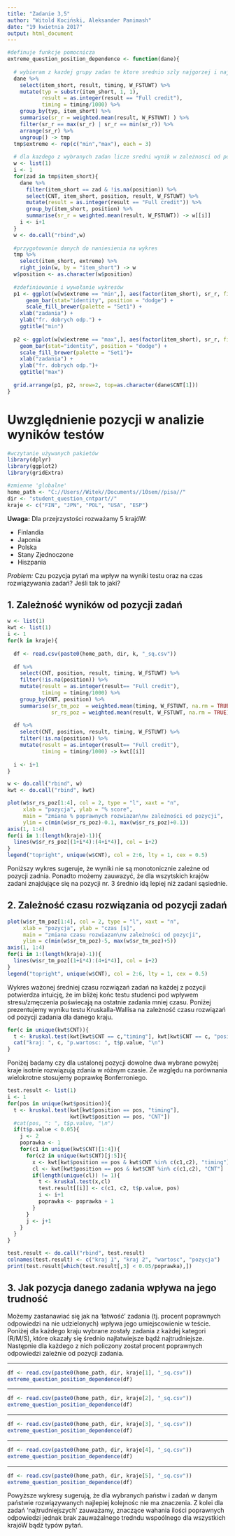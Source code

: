 ---
title: "Zadanie 3,5"
author: "Witold Kociński, Aleksander Panimash"
date: "19 kwietnia 2017"
output: html_document
---

```{r, include=FALSE}
#definuje funkcje pomocnicza
extreme_question_position_dependence <- function(dane){
  
  # wybieram z kazdej grupy zadan te ktore srednio szly najgorzej i najlepiej
  dane %>%
    select(item_short, result, timing, W_FSTUWT) %>%
    mutate(typ = substr(item_short, 1, 1),
           result = as.integer(result == "Full credit"),
           timing = timing/1000) %>%
    group_by(typ, item_short) %>%
    summarise(sr_r = weighted.mean(result, W_FSTUWT) ) %>%
    filter(sr_r == max(sr_r) | sr_r == min(sr_r)) %>%
    arrange(sr_r) %>%
    ungroup() -> tmp
  tmp$extreme <- rep(c("min","max"), each = 3)
  
  # dla kazdego z wybranych zadan licze sredni wynik w zależnosci od pozycji
  w <- list(1)
  i <- 1
  for(zad in tmp$item_short){
    dane %>% 
      filter(item_short == zad & !is.na(position)) %>%
      select(CNT, item_short, position, result, W_FSTUWT) %>%
      mutate(result = as.integer(result == "Full credit")) %>%
      group_by(item_short, position) %>%
      summarise(sr_r = weighted.mean(result, W_FSTUWT)) -> w[[i]]
    i <- i+1
  }
  w <- do.call("rbind",w)
  
  #przygotowanie danych do naniesienia na wykres
  tmp %>%
    select(item_short, extreme) %>%
    right_join(w, by = "item_short") -> w
  w$position <- as.character(w$position)
  
  #zdefiniowanie i wywołanie wykresów
  p1 <- ggplot(w[w$extreme == "min",], aes(factor(item_short), sr_r, fill = position)) + 
      geom_bar(stat="identity", position = "dodge") + 
      scale_fill_brewer(palette = "Set1") +
    xlab("zadania") +
    ylab("fr. dobrych odp.") +
    ggtitle("min")
  
  p2 <- ggplot(w[w$extreme == "max",], aes(factor(item_short), sr_r, fill = position)) + 
    geom_bar(stat="identity", position = "dodge") + 
    scale_fill_brewer(palette = "Set1")+
    xlab("zadania") +
    ylab("fr. dobrych odp.")+
    ggtitle("max")
  
  grid.arrange(p1, p2, nrow=2, top=as.character(dane$CNT[1]))
}

```

# Uwzględnienie pozycji w analizie wyników testów

```{r, include=FALSE}

#wczytanie używanych pakietów
library(dplyr)
library(ggplot2)
library(gridExtra)

#zmienne 'globalne'
home_path <- "C://Users//Witek//Documents//10sem//pisa//"
dir <- "student_question_cntpart//"
kraje <- c("FIN", "JPN", "POL", "USA", "ESP")

```

**Uwaga:** Dla przejrzystości rozważamy 5 krajóW: 

* Finlandia
* Japonia
* Polska
* Stany Zjednoczone
* Hiszpania

*Problem:* Czu pozycja pytań ma wpływ na wyniki testu oraz na czas rozwiązywania zadań? Jeśli tak to jaki?

## 1. Zależność wyników od pozycji zadań

```{r, include=FALSE}
w <- list(1)
kwt <- list(1)
i <- 1
for(k in kraje){
  
  df <- read.csv(paste0(home_path, dir, k, "_sq.csv"))
  
  df %>% 
    select(CNT, position, result, timing, W_FSTUWT) %>%
    filter(!is.na(position)) %>%
    mutate(result = as.integer(result== "Full credit"),
           timing = timing/1000) %>%
    group_by(CNT, position) %>%
    summarise(sr_tm_poz  = weighted.mean(timing, W_FSTUWT, na.rm = TRUE),
              sr_rs_poz = weighted.mean(result, W_FSTUWT, na.rm = TRUE)) -> w[[i]]
  
  df %>%
    select(CNT, position, result, timing, W_FSTUWT) %>%
    filter(!is.na(position)) %>%
    mutate(result = as.integer(result== "Full credit"),
           timing = timing/1000) -> kwt[[i]]
  
  i <- i+1
}

w <- do.call("rbind", w)
kwt <- do.call("rbind", kwt)
```

```{r, echo=FALSE}
plot(w$sr_rs_poz[1:4], col = 2, type = "l", xaxt = "n",
     xlab = "pozycja", ylab = "% score", 
     main = "zmiana % poprawnych rozwiazan\nw zależności od pozycji",
     ylim = c(min(w$sr_rs_poz)-0.1, max(w$sr_rs_poz)+0.1))
axis(1, 1:4)
for(i in 1:(length(kraje)-1)){
  lines(w$sr_rs_poz[(1+i*4):(4+i*4)], col = i+2)
}
legend("topright", unique(w$CNT), col = 2:6, lty = 1, cex = 0.5)
```

Poniższy wykres sugeruje, że wyniki nie są monotonicznie zależne od pozycji zadnia. Ponadto możemy zauwazyć, że dla wszytskich krajów zadani znajdujące się na pozycji nr. 3 średnio idą lepiej niż zadani sąsiednie.

## 2. Zależność czasu rozwiązania od pozycji zadań

```{r, echo=FALSE}
plot(w$sr_tm_poz[1:4], col = 2, type = "l", xaxt = "n",
     xlab = "pozycja", ylab = "czas [s]", 
     main = "zmiana czasu rozwiazan\nw zależności od pozycji",
     ylim = c(min(w$sr_tm_poz)-5, max(w$sr_tm_poz)+5))
axis(1, 1:4)
for(i in 1:(length(kraje)-1)){
  lines(w$sr_tm_poz[(1+i*4):(4+i*4)], col = i+2)
}
legend("topright", unique(w$CNT), col = 2:6, lty = 1, cex = 0.5)
```

Wykres ważonej średniej czasu rozwiązań zadań na każdej z pozycji potwierdza intuicję, że im bliżej końc testu studenci pod wpływem stresu/zmęczenia poświecają na ostatnie zadania mniej czasu. Poniżej prezentujemy wyniku testu Kruskalla-Wallisa na zależność czasu rozwiązań od pozycji zadania dla danego kraju.

```{r, echo=FALSE}
for(c in unique(kwt$CNT)){
  t <- kruskal.test(kwt[kwt$CNT == c,"timing"], kwt[kwt$CNT == c, "position"])
  cat("kraj: ", c, "p.wartosc: ", t$p.value, "\n")
}
```

Poniżej badamy czy dla ustalonej pozycji dowolne dwa wybrane powyżej kraje isotnie rozwiązują zdania w różnym czasie. Ze względu na porównania wielokrotne stosujemy poprawkę Bonferroniego.

```{r, echo=FALSE}
test.result <- list(1)
i <- 1
for(pos in unique(kwt$position)){
  t <- kruskal.test(kwt[kwt$position == pos, "timing"], 
                    kwt[kwt$position == pos, "CNT"])
  #cat(pos, ": ", t$p.value, "\n")
  if(t$p.value < 0.05){
    j <- 2
    poprawka <- 1
    for(c1 in unique(kwt$CNT)[1:4]){
      for(c2 in unique(kwt$CNT)[j:5]){
        x <- kwt[kwt$position == pos & kwt$CNT %in% c(c1,c2), "timing"]
        cl <- kwt[kwt$position == pos & kwt$CNT %in% c(c1,c2), "CNT"]
        if(length(unique(cl)) != 1){
          t <- kruskal.test(x,cl)
          test.result[[i]] <- c(c1, c2, t$p.value, pos)
          i <- i+1
          poprawka <- poprawka + 1 
        }
      }
      j <- j+1
    }
  }
}

test.result <- do.call("rbind", test.result)
colnames(test.result) <- c("kraj 1", "kraj 2", "wartosc", "pozycja")
print(test.result[which(test.result[,3] < 0.05/poprawka),])
```

## 3. Jak pozycja danego zadania wpływa na jego trudność 

Możemy zastanawiać się jak na 'łatwość' zadania (tj. procent poprawnych odpowiedzi na nie udzielonych) wpływa jego umiejscowienie w teście. Poniżej dla każdego kraju wybrane zostały zadania z każdej kategori (R/M/S), które okazały się średnio najłatwiejsze bądź najtrudniejsze. Następnie dla każdego z nich policzony został procent poprawnych odpowiedzi zależnie od pozycji zadania.

***

```{r, echo=FALSE}
df <- read.csv(paste0(home_path, dir, kraje[1], "_sq.csv"))
extreme_question_position_dependence(df)
```

***

```{r, echo=FALSE}
df <- read.csv(paste0(home_path, dir, kraje[2], "_sq.csv"))
extreme_question_position_dependence(df)
```

***

```{r, echo=FALSE}
df <- read.csv(paste0(home_path, dir, kraje[3], "_sq.csv"))
extreme_question_position_dependence(df)
```

***

```{r, echo=FALSE}
df <- read.csv(paste0(home_path, dir, kraje[4], "_sq.csv"))
extreme_question_position_dependence(df)
```

***

```{r, echo=FALSE}
df <- read.csv(paste0(home_path, dir, kraje[5], "_sq.csv"))
extreme_question_position_dependence(df)
```

Powyższe wykresy sugerują, że dla wybranych państw i zadań w danym państwie rozwiązywanych najlepiej kolejnośc nie ma znaczenia. Z kolei dla zadań 'najtrudniejszych' zauważamy, znaczące wahania ilości poprawnych odpowiedzi jednak brak zauważalnego tredndu wspoólnego dla wszystkich krajóW bądź typów pytań. 
